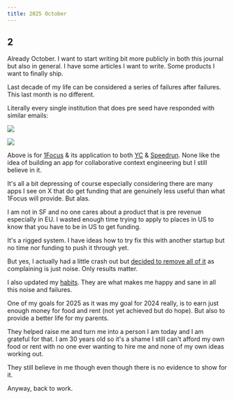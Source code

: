 ```yaml
---
title: 2025 October
---
```


## 2

Already October. I want to start writing bit more publicly in both this journal but also in general. I have some articles I want to write. Some products I want to finally ship.

Last decade of my life can be considered a series of failures after failures. This last month is no different.

Literally every single institution that does pre seed have responded with similar emails:

![](https://raw.githubusercontent.com/nikitavoloboev/media/main/nikiv/25-oct/speedrun-fail.png)

![](https://raw.githubusercontent.com/nikitavoloboev/media/main/nikiv/25-oct/yc-fail.png)

Above is for [1Focus](https://1focus.ai) & its application to both [YC](https://www.ycombinator.com) & [Speedrun](https://speedrun.a16z.com). None like the idea of building an app for collaborative context engineering but I still believe in it.

It's all a bit depressing of course especially considering there are many apps I see on X that do get funding that are genuinely less useful than what 1Focus will provide. But alas.

I am not in SF and no one cares about a product that is pre revenue especially in EU. I wasted enough time trying to apply to places in US to know that you have to be in US to get funding.

It's a rigged system. I have ideas how to try fix this with another startup but no time nor funding to push it through yet.

But yes, I actually had a little crash out but [decided to remove all of it](https://github.com/nikitavoloboev/nikiv/commit/8b1f63a50712fd3958d07854a96e26ce02b862b1) as complaining is just noise. Only results matter.

I also updated my [habits](/habits). They are what makes me happy and sane in all this noise and failures.

One of my goals for 2025 as it was my goal for 2024 really, is to earn just enough money for food and rent (not yet achieved but do hope). But also to provide a better life for my parents.

They helped raise me and turn me into a person I am today and I am grateful for that. I am 30 years old so it's a shame I still can't afford my own food or rent with no one ever wanting to hire me and none of my own ideas working out.

They still believe in me though even though there is no evidence to show for it.

Anyway, back to work.
